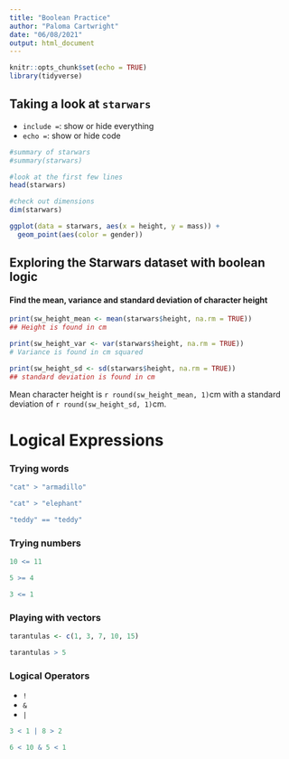 ```yaml
---
title: "Boolean Practice"
author: "Paloma Cartwright"
date: "06/08/2021"
output: html_document
---
```


```r
knitr::opts_chunk$set(echo = TRUE)
library(tidyverse)
```

## Taking a look at `starwars`

- `include = `: show or hide everything 
- `echo = `: show or hide code 

```r
#summary of starwars 
#summary(starwars)

#look at the first few lines 
head(starwars)

#check out dimensions
dim(starwars)
```

```r
ggplot(data = starwars, aes(x = height, y = mass)) + 
  geom_point(aes(color = gender))
```

## Exploring the Starwars dataset with boolean logic 

#### Find the mean, variance and standard deviation of character height 

```r
print(sw_height_mean <- mean(starwars$height, na.rm = TRUE))
## Height is found in cm 
```

```r
print(sw_height_var <- var(starwars$height, na.rm = TRUE))
# Variance is found in cm squared 
```

```r

print(sw_height_sd <- sd(starwars$height, na.rm = TRUE))
## standard deviation is found in cm
```

Mean character height is `r round(sw_height_mean, 1)`cm with a standard deviation of `r round(sw_height_sd, 1)`cm.


# Logical Expressions
### Trying words 
```r

"cat" > "armadillo"

"cat" > "elephant"

"teddy" == "teddy"
```

### Trying numbers 

```r
10 <= 11

5 >= 4

3 <= 1
```

### Playing with vectors 
```r

tarantulas <- c(1, 3, 7, 10, 15)

tarantulas > 5
```
### Logical Operators 

- `!`
- `&`
- `|`


```r
3 < 1 | 8 > 2

6 < 10 & 5 < 1
```

